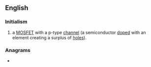 {{also|PMOs}}
==English==

===Initialism===
{{rfc-header|Initialism}}
{{head|en|initialism}}

# {{lb|en|electronics}} a [[MOSFET]] with a p-type [[channel]] (a semiconductor [[doped]] with an element creating a surplus of [[hole]]s).

===Anagrams===
* {{anagrams|en|a=mops|MOPS|MSPO|POMs|Poms|mops|poms}}